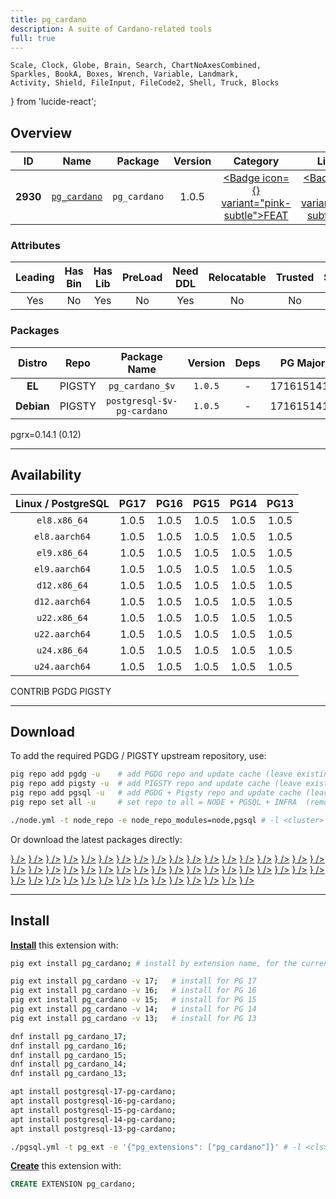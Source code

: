 ```yaml
---
title: pg_cardano
description: A suite of Cardano-related tools
full: true
---
```


    Scale, Clock, Globe, Brain, Search, ChartNoAxesCombined,
    Sparkles, BookA, Boxes, Wrench, Variable, Landmark,
    Activity, Shield, FileInput, FileCode2, Shell, Truck, Blocks
} from 'lucide-react';

## Overview

| <TooltipIconButton tooltip="Extension unique identifier" side="top">ID</TooltipIconButton> | <TooltipIconButton tooltip="Extension name" side="top">Name</TooltipIconButton> | <TooltipIconButton tooltip="Package name for installation" side="top">Package</TooltipIconButton> | <TooltipIconButton tooltip="Latest available extension version" side="top">Version</TooltipIconButton> | <TooltipIconButton tooltip="Extension category" side="top">Category</TooltipIconButton> | <TooltipIconButton tooltip="Open source license" side="top">License</TooltipIconButton> | <TooltipIconButton tooltip="Programming language" side="top">Lang</TooltipIconButton> |
|:--------:|:--------:|:----------:|:--------------:|:---------------------------------------:|:------------------------------------------------------:|:----:|
| **2930** | [`pg_cardano`](https://github.com/Fell-x27/pg_cardano) | `pg_cardano` | 1.0.5 | <a href="/ext/feat" className="no-underline"><Badge icon={<Sparkles />} variant="pink-subtle">FEAT</Badge></a> | <a href="/ext/list/license#mit" className="no-underline"><Badge icon={<Scale />} variant="blue-subtle">MIT</Badge></a> | <a href="/ext/list/lang#rust"><Badge icon={<FileCode2 />} variant="amber-subtle">Rust</Badge></a> |

### Attributes

| <TooltipIconButton tooltip="The Primary Leading extension in the Package" side="top">Leading</TooltipIconButton> | <TooltipIconButton tooltip="Contains binary utils" side="top">Has Bin</TooltipIconButton> | <TooltipIconButton tooltip="Contains .so shared library files" side="top">Has Lib</TooltipIconButton> | <TooltipIconButton tooltip="Requires preloading via shared_preload_libraries" side="top">PreLoad</TooltipIconButton> | <TooltipIconButton tooltip="Requires CREATE EXTENSION DDL command" side="top">Need DDL</TooltipIconButton> | <TooltipIconButton tooltip="Can be installed in any schema" side="top">Relocatable</TooltipIconButton> | <TooltipIconButton tooltip="Can be created by non-superuser" side="top">Trusted</TooltipIconButton> | <TooltipIconButton tooltip="Schemas used by this extension" side="top">Schemas</TooltipIconButton> |
|:-------:|:-------:|:-------:|:-------:|:--------:|:-----------:|:-------:|:-------:|
| Yes | No | Yes | No | Yes | No | No | - |

### Packages

| <TooltipIconButton tooltip="Linux distribution family, EL or Debian" side="top">Distro</TooltipIconButton> | <TooltipIconButton tooltip="Package repository" side="top">Repo</TooltipIconButton> | <TooltipIconButton tooltip="The RPM/DEB Package Name Pattern (replace $v with real pg major)" side="top">Package Name</TooltipIconButton> | <TooltipIconButton tooltip="Latest package version" side="top">Version</TooltipIconButton> | <TooltipIconButton tooltip="RPM/DEB Package dependencies" side="top">Deps</TooltipIconButton> | <TooltipIconButton tooltip="Available in these PostgreSQL Major Versions" side="top">PG Major</TooltipIconButton> |
|:----------:|:--------:|:------------------------:|:-----------:|:------------:|:------------------:|
|   **EL**   | <Badge variant="amber-subtle"><span className="font-bold">PIGSTY</span></Badge> | `pg_cardano_$v` | `1.0.5` | - | <Badge variant="green-subtle">17</Badge><Badge variant="green-subtle">16</Badge><Badge variant="green-subtle">15</Badge><Badge variant="green-subtle">14</Badge><Badge variant="green-subtle">13</Badge> |
| **Debian** | <Badge variant="amber-subtle"><span className="font-bold">PIGSTY</span></Badge> | `postgresql-$v-pg-cardano` | `1.0.5` | - | <Badge variant="green-subtle">17</Badge><Badge variant="green-subtle">16</Badge><Badge variant="green-subtle">15</Badge><Badge variant="green-subtle">14</Badge><Badge variant="green-subtle">13</Badge> |


<Callout title="Comments" type="info">
    pgrx=0.14.1 (0.12)
</Callout>


------

## Availability

| <TooltipIconButton tooltip="Linux Distro Arch / PostgreSQL Major Version" side="top">Linux / PostgreSQL </TooltipIconButton> | **PG17** | **PG16** | **PG15** | **PG14** | **PG13** |
|:-----:|:-----:|:-----:|:-----:|:-----:|:-----:|
| `el8.x86_64` | <Badge variant="amber-subtle">1.0.5</Badge> | <Badge variant="amber-subtle">1.0.5</Badge> | <Badge variant="amber-subtle">1.0.5</Badge> | <Badge variant="amber-subtle">1.0.5</Badge> | <Badge variant="amber-subtle">1.0.5</Badge> |
| `el8.aarch64` | <Badge variant="amber-subtle">1.0.5</Badge> | <Badge variant="amber-subtle">1.0.5</Badge> | <Badge variant="amber-subtle">1.0.5</Badge> | <Badge variant="amber-subtle">1.0.5</Badge> | <Badge variant="amber-subtle">1.0.5</Badge> |
| `el9.x86_64` | <Badge variant="amber-subtle">1.0.5</Badge> | <Badge variant="amber-subtle">1.0.5</Badge> | <Badge variant="amber-subtle">1.0.5</Badge> | <Badge variant="amber-subtle">1.0.5</Badge> | <Badge variant="amber-subtle">1.0.5</Badge> |
| `el9.aarch64` | <Badge variant="amber-subtle">1.0.5</Badge> | <Badge variant="amber-subtle">1.0.5</Badge> | <Badge variant="amber-subtle">1.0.5</Badge> | <Badge variant="amber-subtle">1.0.5</Badge> | <Badge variant="amber-subtle">1.0.5</Badge> |
| `d12.x86_64` | <Badge variant="amber-subtle">1.0.5</Badge> | <Badge variant="amber-subtle">1.0.5</Badge> | <Badge variant="amber-subtle">1.0.5</Badge> | <Badge variant="amber-subtle">1.0.5</Badge> | <Badge variant="amber-subtle">1.0.5</Badge> |
| `d12.aarch64` | <Badge variant="amber-subtle">1.0.5</Badge> | <Badge variant="amber-subtle">1.0.5</Badge> | <Badge variant="amber-subtle">1.0.5</Badge> | <Badge variant="amber-subtle">1.0.5</Badge> | <Badge variant="amber-subtle">1.0.5</Badge> |
| `u22.x86_64` | <Badge variant="amber-subtle">1.0.5</Badge> | <Badge variant="amber-subtle">1.0.5</Badge> | <Badge variant="amber-subtle">1.0.5</Badge> | <Badge variant="amber-subtle">1.0.5</Badge> | <Badge variant="amber-subtle">1.0.5</Badge> |
| `u22.aarch64` | <Badge variant="amber-subtle">1.0.5</Badge> | <Badge variant="amber-subtle">1.0.5</Badge> | <Badge variant="amber-subtle">1.0.5</Badge> | <Badge variant="amber-subtle">1.0.5</Badge> | <Badge variant="amber-subtle">1.0.5</Badge> |
| `u24.x86_64` | <Badge variant="amber-subtle">1.0.5</Badge> | <Badge variant="amber-subtle">1.0.5</Badge> | <Badge variant="amber-subtle">1.0.5</Badge> | <Badge variant="amber-subtle">1.0.5</Badge> | <Badge variant="amber-subtle">1.0.5</Badge> |
| `u24.aarch64` | <Badge variant="amber-subtle">1.0.5</Badge> | <Badge variant="amber-subtle">1.0.5</Badge> | <Badge variant="amber-subtle">1.0.5</Badge> | <Badge variant="amber-subtle">1.0.5</Badge> | <Badge variant="amber-subtle">1.0.5</Badge> |

<Badge variant="green-subtle"><span className="font-black">CONTRIB</span></Badge> <Badge variant="blue-subtle"><span className="font-black">PGDG</span></Badge> <Badge variant="amber-subtle"><span className="font-black">PIGSTY</span></Badge>

------

## Download

To add the required PGDG / PIGSTY upstream repository, use:

```bash tab="pig"
pig repo add pgdg -u    # add PGDG repo and update cache (leave existing repos)
pig repo add pigsty -u  # add PIGSTY repo and update cache (leave existing repos)
pig repo add pgsql -u   # add PGDG + Pigsty repo and update cache (leave existing repos)
pig repo set all -u     # set repo to all = NODE + PGSQL + INFRA  (remove existing repos)
```
```bash tab="pigsty"
./node.yml -t node_repo -e node_repo_modules=node,pgsql # -l <cluster>
```

Or download the latest packages directly:

<Files>
    <Folder name="el8.x86_64">
        <a href="https://repo.pigsty.io/yum/pgsql/el8.x86_64/pg_cardano_17-1.0.5-1PIGSTY.el8.x86_64.rpm"><File name="pg_cardano_17-1.0.5-1PIGSTY.el8.x86_64.rpm" icon={<Package className="text-emerald-500" />} /></a>
        <a href="https://repo.pigsty.io/yum/pgsql/el8.x86_64/pg_cardano_16-1.0.5-1PIGSTY.el8.x86_64.rpm"><File name="pg_cardano_16-1.0.5-1PIGSTY.el8.x86_64.rpm" icon={<Package className="text-emerald-500" />} /></a>
        <a href="https://repo.pigsty.io/yum/pgsql/el8.x86_64/pg_cardano_15-1.0.5-1PIGSTY.el8.x86_64.rpm"><File name="pg_cardano_15-1.0.5-1PIGSTY.el8.x86_64.rpm" icon={<Package className="text-emerald-500" />} /></a>
        <a href="https://repo.pigsty.io/yum/pgsql/el8.x86_64/pg_cardano_14-1.0.5-1PIGSTY.el8.x86_64.rpm"><File name="pg_cardano_14-1.0.5-1PIGSTY.el8.x86_64.rpm" icon={<Package className="text-emerald-500" />} /></a>
        <a href="https://repo.pigsty.io/yum/pgsql/el8.x86_64/pg_cardano_13-1.0.5-1PIGSTY.el8.x86_64.rpm"><File name="pg_cardano_13-1.0.5-1PIGSTY.el8.x86_64.rpm" icon={<Package className="text-emerald-500" />} /></a>
    </Folder>
    <Folder name="el8.aarch64">
        <a href="https://repo.pigsty.io/yum/pgsql/el8.aarch64/pg_cardano_17-1.0.5-1PIGSTY.el8.aarch64.rpm"><File name="pg_cardano_17-1.0.5-1PIGSTY.el8.aarch64.rpm" icon={<Package className="text-orange-500" />} /></a>
        <a href="https://repo.pigsty.io/yum/pgsql/el8.aarch64/pg_cardano_16-1.0.5-1PIGSTY.el8.aarch64.rpm"><File name="pg_cardano_16-1.0.5-1PIGSTY.el8.aarch64.rpm" icon={<Package className="text-orange-500" />} /></a>
        <a href="https://repo.pigsty.io/yum/pgsql/el8.aarch64/pg_cardano_15-1.0.5-1PIGSTY.el8.aarch64.rpm"><File name="pg_cardano_15-1.0.5-1PIGSTY.el8.aarch64.rpm" icon={<Package className="text-orange-500" />} /></a>
        <a href="https://repo.pigsty.io/yum/pgsql/el8.aarch64/pg_cardano_14-1.0.5-1PIGSTY.el8.aarch64.rpm"><File name="pg_cardano_14-1.0.5-1PIGSTY.el8.aarch64.rpm" icon={<Package className="text-orange-500" />} /></a>
        <a href="https://repo.pigsty.io/yum/pgsql/el8.aarch64/pg_cardano_13-1.0.5-1PIGSTY.el8.aarch64.rpm"><File name="pg_cardano_13-1.0.5-1PIGSTY.el8.aarch64.rpm" icon={<Package className="text-orange-500" />} /></a>
    </Folder>
    <Folder name="el9.x86_64">
        <a href="https://repo.pigsty.io/yum/pgsql/el9.x86_64/pg_cardano_17-1.0.5-1PIGSTY.el9.x86_64.rpm"><File name="pg_cardano_17-1.0.5-1PIGSTY.el9.x86_64.rpm" icon={<Package className="text-emerald-500" />} /></a>
        <a href="https://repo.pigsty.io/yum/pgsql/el9.x86_64/pg_cardano_16-1.0.5-1PIGSTY.el9.x86_64.rpm"><File name="pg_cardano_16-1.0.5-1PIGSTY.el9.x86_64.rpm" icon={<Package className="text-emerald-500" />} /></a>
        <a href="https://repo.pigsty.io/yum/pgsql/el9.x86_64/pg_cardano_15-1.0.5-1PIGSTY.el9.x86_64.rpm"><File name="pg_cardano_15-1.0.5-1PIGSTY.el9.x86_64.rpm" icon={<Package className="text-emerald-500" />} /></a>
        <a href="https://repo.pigsty.io/yum/pgsql/el9.x86_64/pg_cardano_14-1.0.5-1PIGSTY.el9.x86_64.rpm"><File name="pg_cardano_14-1.0.5-1PIGSTY.el9.x86_64.rpm" icon={<Package className="text-emerald-500" />} /></a>
        <a href="https://repo.pigsty.io/yum/pgsql/el9.x86_64/pg_cardano_13-1.0.5-1PIGSTY.el9.x86_64.rpm"><File name="pg_cardano_13-1.0.5-1PIGSTY.el9.x86_64.rpm" icon={<Package className="text-emerald-500" />} /></a>
    </Folder>
    <Folder name="el9.aarch64">
        <a href="https://repo.pigsty.io/yum/pgsql/el9.aarch64/pg_cardano_17-1.0.5-1PIGSTY.el9.aarch64.rpm"><File name="pg_cardano_17-1.0.5-1PIGSTY.el9.aarch64.rpm" icon={<Package className="text-orange-500" />} /></a>
        <a href="https://repo.pigsty.io/yum/pgsql/el9.aarch64/pg_cardano_16-1.0.5-1PIGSTY.el9.aarch64.rpm"><File name="pg_cardano_16-1.0.5-1PIGSTY.el9.aarch64.rpm" icon={<Package className="text-orange-500" />} /></a>
        <a href="https://repo.pigsty.io/yum/pgsql/el9.aarch64/pg_cardano_15-1.0.5-1PIGSTY.el9.aarch64.rpm"><File name="pg_cardano_15-1.0.5-1PIGSTY.el9.aarch64.rpm" icon={<Package className="text-orange-500" />} /></a>
        <a href="https://repo.pigsty.io/yum/pgsql/el9.aarch64/pg_cardano_14-1.0.5-1PIGSTY.el9.aarch64.rpm"><File name="pg_cardano_14-1.0.5-1PIGSTY.el9.aarch64.rpm" icon={<Package className="text-orange-500" />} /></a>
        <a href="https://repo.pigsty.io/yum/pgsql/el9.aarch64/pg_cardano_13-1.0.5-1PIGSTY.el9.aarch64.rpm"><File name="pg_cardano_13-1.0.5-1PIGSTY.el9.aarch64.rpm" icon={<Package className="text-orange-500" />} /></a>
    </Folder>
    <Folder name="d12.x86_64">
        <a href="https://repo.pigsty.io/apt/pgsql/bookworm/pool/main/p/pg-cardano/postgresql-17-pg-cardano_1.0.5-1PIGSTY~bookworm_amd64.deb"><File name="postgresql-17-pg-cardano_1.0.5-1PIGSTY~bookworm_amd64.deb" icon={<Box className="text-emerald-500" />} /></a>
        <a href="https://repo.pigsty.io/apt/pgsql/bookworm/pool/main/p/pg-cardano/postgresql-16-pg-cardano_1.0.5-1PIGSTY~bookworm_amd64.deb"><File name="postgresql-16-pg-cardano_1.0.5-1PIGSTY~bookworm_amd64.deb" icon={<Box className="text-emerald-500" />} /></a>
        <a href="https://repo.pigsty.io/apt/pgsql/bookworm/pool/main/p/pg-cardano/postgresql-15-pg-cardano_1.0.5-1PIGSTY~bookworm_amd64.deb"><File name="postgresql-15-pg-cardano_1.0.5-1PIGSTY~bookworm_amd64.deb" icon={<Box className="text-emerald-500" />} /></a>
        <a href="https://repo.pigsty.io/apt/pgsql/bookworm/pool/main/p/pg-cardano/postgresql-14-pg-cardano_1.0.5-1PIGSTY~bookworm_amd64.deb"><File name="postgresql-14-pg-cardano_1.0.5-1PIGSTY~bookworm_amd64.deb" icon={<Box className="text-emerald-500" />} /></a>
        <a href="https://repo.pigsty.io/apt/pgsql/bookworm/pool/main/p/pg-cardano/postgresql-13-pg-cardano_1.0.5-1PIGSTY~bookworm_amd64.deb"><File name="postgresql-13-pg-cardano_1.0.5-1PIGSTY~bookworm_amd64.deb" icon={<Box className="text-emerald-500" />} /></a>
    </Folder>
    <Folder name="d12.aarch64">
        <a href="https://repo.pigsty.io/apt/pgsql/bookworm/pool/main/p/pg-cardano/postgresql-17-pg-cardano_1.0.5-1PIGSTY~bookworm_arm64.deb"><File name="postgresql-17-pg-cardano_1.0.5-1PIGSTY~bookworm_arm64.deb" icon={<Box className="text-orange-500" />} /></a>
        <a href="https://repo.pigsty.io/apt/pgsql/bookworm/pool/main/p/pg-cardano/postgresql-16-pg-cardano_1.0.5-1PIGSTY~bookworm_arm64.deb"><File name="postgresql-16-pg-cardano_1.0.5-1PIGSTY~bookworm_arm64.deb" icon={<Box className="text-orange-500" />} /></a>
        <a href="https://repo.pigsty.io/apt/pgsql/bookworm/pool/main/p/pg-cardano/postgresql-15-pg-cardano_1.0.5-1PIGSTY~bookworm_arm64.deb"><File name="postgresql-15-pg-cardano_1.0.5-1PIGSTY~bookworm_arm64.deb" icon={<Box className="text-orange-500" />} /></a>
        <a href="https://repo.pigsty.io/apt/pgsql/bookworm/pool/main/p/pg-cardano/postgresql-14-pg-cardano_1.0.5-1PIGSTY~bookworm_arm64.deb"><File name="postgresql-14-pg-cardano_1.0.5-1PIGSTY~bookworm_arm64.deb" icon={<Box className="text-orange-500" />} /></a>
        <a href="https://repo.pigsty.io/apt/pgsql/bookworm/pool/main/p/pg-cardano/postgresql-13-pg-cardano_1.0.5-1PIGSTY~bookworm_arm64.deb"><File name="postgresql-13-pg-cardano_1.0.5-1PIGSTY~bookworm_arm64.deb" icon={<Box className="text-orange-500" />} /></a>
    </Folder>
    <Folder name="u22.x86_64">
        <a href="https://repo.pigsty.io/apt/pgsql/jammy/pool/main/p/pg-cardano/postgresql-17-pg-cardano_1.0.5-1PIGSTY~jammy_amd64.deb"><File name="postgresql-17-pg-cardano_1.0.5-1PIGSTY~jammy_amd64.deb" icon={<Box className="text-emerald-500" />} /></a>
        <a href="https://repo.pigsty.io/apt/pgsql/jammy/pool/main/p/pg-cardano/postgresql-16-pg-cardano_1.0.5-1PIGSTY~jammy_amd64.deb"><File name="postgresql-16-pg-cardano_1.0.5-1PIGSTY~jammy_amd64.deb" icon={<Box className="text-emerald-500" />} /></a>
        <a href="https://repo.pigsty.io/apt/pgsql/jammy/pool/main/p/pg-cardano/postgresql-15-pg-cardano_1.0.5-1PIGSTY~jammy_amd64.deb"><File name="postgresql-15-pg-cardano_1.0.5-1PIGSTY~jammy_amd64.deb" icon={<Box className="text-emerald-500" />} /></a>
        <a href="https://repo.pigsty.io/apt/pgsql/jammy/pool/main/p/pg-cardano/postgresql-14-pg-cardano_1.0.5-1PIGSTY~jammy_amd64.deb"><File name="postgresql-14-pg-cardano_1.0.5-1PIGSTY~jammy_amd64.deb" icon={<Box className="text-emerald-500" />} /></a>
        <a href="https://repo.pigsty.io/apt/pgsql/jammy/pool/main/p/pg-cardano/postgresql-13-pg-cardano_1.0.5-1PIGSTY~jammy_amd64.deb"><File name="postgresql-13-pg-cardano_1.0.5-1PIGSTY~jammy_amd64.deb" icon={<Box className="text-emerald-500" />} /></a>
    </Folder>
    <Folder name="u22.aarch64">
        <a href="https://repo.pigsty.io/apt/pgsql/jammy/pool/main/p/pg-cardano/postgresql-17-pg-cardano_1.0.5-1PIGSTY~jammy_arm64.deb"><File name="postgresql-17-pg-cardano_1.0.5-1PIGSTY~jammy_arm64.deb" icon={<Box className="text-orange-500" />} /></a>
        <a href="https://repo.pigsty.io/apt/pgsql/jammy/pool/main/p/pg-cardano/postgresql-16-pg-cardano_1.0.5-1PIGSTY~jammy_arm64.deb"><File name="postgresql-16-pg-cardano_1.0.5-1PIGSTY~jammy_arm64.deb" icon={<Box className="text-orange-500" />} /></a>
        <a href="https://repo.pigsty.io/apt/pgsql/jammy/pool/main/p/pg-cardano/postgresql-15-pg-cardano_1.0.5-1PIGSTY~jammy_arm64.deb"><File name="postgresql-15-pg-cardano_1.0.5-1PIGSTY~jammy_arm64.deb" icon={<Box className="text-orange-500" />} /></a>
        <a href="https://repo.pigsty.io/apt/pgsql/jammy/pool/main/p/pg-cardano/postgresql-14-pg-cardano_1.0.5-1PIGSTY~jammy_arm64.deb"><File name="postgresql-14-pg-cardano_1.0.5-1PIGSTY~jammy_arm64.deb" icon={<Box className="text-orange-500" />} /></a>
        <a href="https://repo.pigsty.io/apt/pgsql/jammy/pool/main/p/pg-cardano/postgresql-13-pg-cardano_1.0.5-1PIGSTY~jammy_arm64.deb"><File name="postgresql-13-pg-cardano_1.0.5-1PIGSTY~jammy_arm64.deb" icon={<Box className="text-orange-500" />} /></a>
    </Folder>
    <Folder name="u24.x86_64">
        <a href="https://repo.pigsty.io/apt/pgsql/noble/pool/main/p/pg-cardano/postgresql-17-pg-cardano_1.0.5-1PIGSTY~noble_amd64.deb"><File name="postgresql-17-pg-cardano_1.0.5-1PIGSTY~noble_amd64.deb" icon={<Box className="text-emerald-500" />} /></a>
        <a href="https://repo.pigsty.io/apt/pgsql/noble/pool/main/p/pg-cardano/postgresql-16-pg-cardano_1.0.5-1PIGSTY~noble_amd64.deb"><File name="postgresql-16-pg-cardano_1.0.5-1PIGSTY~noble_amd64.deb" icon={<Box className="text-emerald-500" />} /></a>
        <a href="https://repo.pigsty.io/apt/pgsql/noble/pool/main/p/pg-cardano/postgresql-15-pg-cardano_1.0.5-1PIGSTY~noble_amd64.deb"><File name="postgresql-15-pg-cardano_1.0.5-1PIGSTY~noble_amd64.deb" icon={<Box className="text-emerald-500" />} /></a>
        <a href="https://repo.pigsty.io/apt/pgsql/noble/pool/main/p/pg-cardano/postgresql-14-pg-cardano_1.0.5-1PIGSTY~noble_amd64.deb"><File name="postgresql-14-pg-cardano_1.0.5-1PIGSTY~noble_amd64.deb" icon={<Box className="text-emerald-500" />} /></a>
        <a href="https://repo.pigsty.io/apt/pgsql/noble/pool/main/p/pg-cardano/postgresql-13-pg-cardano_1.0.5-1PIGSTY~noble_amd64.deb"><File name="postgresql-13-pg-cardano_1.0.5-1PIGSTY~noble_amd64.deb" icon={<Box className="text-emerald-500" />} /></a>
    </Folder>
    <Folder name="u24.aarch64">
        <a href="https://repo.pigsty.io/apt/pgsql/noble/pool/main/p/pg-cardano/postgresql-17-pg-cardano_1.0.5-1PIGSTY~noble_arm64.deb"><File name="postgresql-17-pg-cardano_1.0.5-1PIGSTY~noble_arm64.deb" icon={<Box className="text-orange-500" />} /></a>
        <a href="https://repo.pigsty.io/apt/pgsql/noble/pool/main/p/pg-cardano/postgresql-16-pg-cardano_1.0.5-1PIGSTY~noble_arm64.deb"><File name="postgresql-16-pg-cardano_1.0.5-1PIGSTY~noble_arm64.deb" icon={<Box className="text-orange-500" />} /></a>
        <a href="https://repo.pigsty.io/apt/pgsql/noble/pool/main/p/pg-cardano/postgresql-15-pg-cardano_1.0.5-1PIGSTY~noble_arm64.deb"><File name="postgresql-15-pg-cardano_1.0.5-1PIGSTY~noble_arm64.deb" icon={<Box className="text-orange-500" />} /></a>
        <a href="https://repo.pigsty.io/apt/pgsql/noble/pool/main/p/pg-cardano/postgresql-14-pg-cardano_1.0.5-1PIGSTY~noble_arm64.deb"><File name="postgresql-14-pg-cardano_1.0.5-1PIGSTY~noble_arm64.deb" icon={<Box className="text-orange-500" />} /></a>
        <a href="https://repo.pigsty.io/apt/pgsql/noble/pool/main/p/pg-cardano/postgresql-13-pg-cardano_1.0.5-1PIGSTY~noble_arm64.deb"><File name="postgresql-13-pg-cardano_1.0.5-1PIGSTY~noble_arm64.deb" icon={<Box className="text-orange-500" />} /></a>
    </Folder>
</Files>

------

## Install

[**Install**](/docs/pgsql/extension/install) this extension with:

```bash tab="pig"
pig ext install pg_cardano; # install by extension name, for the current active PG version

pig ext install pg_cardano -v 17;   # install for PG 17
pig ext install pg_cardano -v 16;   # install for PG 16
pig ext install pg_cardano -v 15;   # install for PG 15
pig ext install pg_cardano -v 14;   # install for PG 14
pig ext install pg_cardano -v 13;   # install for PG 13
```
```bash tab="yum" 
dnf install pg_cardano_17;
dnf install pg_cardano_16;
dnf install pg_cardano_15;
dnf install pg_cardano_14;
dnf install pg_cardano_13;
```
```bash tab="apt" 
apt install postgresql-17-pg-cardano;
apt install postgresql-16-pg-cardano;
apt install postgresql-15-pg-cardano;
apt install postgresql-14-pg-cardano;
apt install postgresql-13-pg-cardano;
```
```bash tab="ansible"
./pgsql.yml -t pg_ext -e '{"pg_extensions": ["pg_cardano"]}' # -l <cls>
```

[**Create**](/docs/pgsql/extension/create) this extension with:

```sql
CREATE EXTENSION pg_cardano;
```


